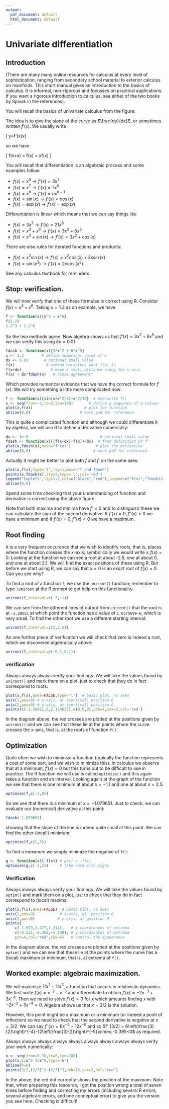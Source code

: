 ```yaml
---
output:
  pdf_document: default
  html_document: default
---
```

#  Univariate differentiation {#calculus}

\newcommand{\prob}[1]{\operatorname{\mathrm{Prob}}\left({#1}\right)}
\newcommand{\like}[1]{\operatorname{\mathcal{L}}\left(#1\right)}
\newcommand{\supp}[1]{\operatorname{\mathcal{S}}\left(#1\right)}

\newcommand{\likeval}{\mathcal{L}}
\newcommand{\suppval}{\mathcal{S}}


## Introduction

(There are many many online resources for calculus at every level of
sophistication, ranging from secondary school material to exterior
calculus on manifolds.  This short manual gives an introduction to the
basics of calculus.  It is informal, non-rigorous and focusses on
practical applications.  If you want a rigorous introduction to
calculus, see either of the two books by Spivak in the references).

You will recall the basics of univariate calculus from the figure:

\includegraphics{calculus1}

The idea is to give the *slope* of the curve as $\frac{dy}{dx}$, or
sometimes written $f'(x)$.  We usually write

\[
\delta y=f'(x)\delta x\]

so we have

\[
f(x+\delta x) = f(x) + \delta x\times f(x)\qquad\mbox{to first order}
\]

You will recall that differentiation is an
algebraic process and some examples follow:


* $f(x)=x^3\longrightarrow f'(x)=3x^2$
* $f(x)=x^7\longrightarrow f'(x)=7x^6$
* $f(x)=x^n\longrightarrow f'(x)=nx^{n-1}$
* $f(x)=\sin(x)\longrightarrow f'(x)=\cos(x)$
* $f(x)=\exp(x)\longrightarrow f'(x)=\exp(x)$

Differentiation is linear which means that we can say things like

* $f(x)=3x^7\longrightarrow f'(x)=21x^6$
* $f(x)=x^3+x^6\longrightarrow f'(x)=3x^2+6x^5$
* $f(x)=x^3+\sin(x)\longrightarrow f'(x)=3x^2+\cos(x)$


There are also rules for iterated functions and products:

* $f(x) = x^2\sin(x)\longrightarrow f'(x)=x^2\cos(x) + 2x\sin(x)$
* $f(x) = \sin(x^2)\longrightarrow f'(x)=2x\cos(x^2)$.

See any calculus textbook for reminders.



## Stop: verification.

We will now verify that one of these formulae is correct using R.
Consider $f(x)=x^3+x^6$.  Taking $x=1.2$ as an example, we have

```r
f <- function(x){x^3 + x^6}
f(1.2)
1.2^3 + 1.2^6
```

So the two methods agree.  Now algebra shows us that $f'(x)=3x^2+6x^5$
and we can verify this using $\delta x=0.01$:

```r
fdash <- function(x){3*x^2 + 6*x^5}
x <- 1.2        # define numerical value of x
dx <- 0.01       # notional small value
f(x)              # remind ourselves what f(x) is
f(x+dx)             # move a small distance along the x axis
f(x) + dx*fdash(x)   # close agreement!
```

Which provides numerical evidence that we have the correct formula for
$f'(x)$.  We will try something a little more complicated now:


```r
f <- function(x){sin(x+x^2/3)+x^2/10}  # overwrite f()
x <- seq(from=-3,to=3,len=100)       # define a sequence of x-values 
plot(x,f(x))                       # plot the function
abline(0,0)                      # mark y=0 for reference
```

This is quite a complicated function and although we could
differentiate it by algebra, we will use R to define a derivative
numerically:

```r
dx <- 1e-6                                # notional small value
fdash <- function(x){(f(x+dx)-f(x))/dx}  # from definition of f'
plot(x,fdash(x),main="f'(x)")           # plot the derivative
abline(0,0)                            # mark y=0 for reference
```

Actually it might be  better to plot both $f$ and $f'$ on the same axes:


```r
plot(x,f(x),type='l',lty=1,main="f and fdash")
points(x,fdash(x),lty=2,type='l',col='red')
legend("topleft",lty=1:2,col=c("black","red"),legend=c("f(x)","fdash(x)"))
abline(0,0)
```

Spend some time checking that your understanding of function and
derivative is correct using the above figure.

Note that both maxima and minima have $f'=0$ and to distinguish these
we can calculate the sign of the second derivative.  If $f'(x)=0,
f''(x)>0$ we have a minimum and if $f'(x)=0,f''(x)<0$ we have a
maximum.

## Root finding

It is a very frequent occurence that we wish to identify *roots*, that
is, places where the function crosses the $x$-axis; symbolically we
would write $x\colon f(x)=0$.  Looking at the function we can see a
root at about -2.5, one at about 0, and one at about 2.1.  We will
find the exact positions of these using R.  But before we start using
R, we can say that $x=0$ is an _exact_ root of $f(x)=0$.  Can you see
why?

To find a root of a function `f`, we use the `uniroot()`
function; remember to type `?uniroot` at the R prompt to get help
on this functionality.

```r
uniroot(f,interval=c(-3,-1))
```

We can see from the different lines of output from `uniroot()`
that the root is at `-2.28051` at which point the function has a
value of `1.057589e-6`, which is very small.  To find the other
root we use a different starting interval:

```r
uniroot(f,interval=c(2,2.5))
```

As one further piece of verification we will check that zero is indeed
a root, which we discovered algebraically above:

```r
uniroot(f,interval=c(-0.1,0.1))
```

### verification

Always always always verify your findings.  We will take the values
found by `uniroot()` and mark them on a plot, just to check that
they do in fact correspond to roots:

```r
plot(x,f(x),axes=FALSE,type='l')  # basic plot, no axes
axis(1,pos=0) # x-axis, at (vertical) position 0
axis(2,pos=0) # y-axis, at (vertical) position 0
points(c(-2.28051,0,2.114632),c(0,0,0),pch=4,cex=3,col='red')
```

In the diagram above, the red crosses are plotted at the positions
given by `uniroot()` and we can see that these lie at the points
where the curve crosses the x-axis, that is, at the roots of function
`f()`.

## Optimization

Quite often we wish to minimize a function (typically the function
represents a cost of some sort, and we wish to minimize this).  In
calculus we observe that at a minimum, $f'(x)=0$ but this turns out to
be difficult to use in practice.  The R function we will use is called
`optimize()` and this again takes a function and an interval.
Looking again at the graph of the function we see that there is one
minimum at about $x=-1.1$ and one at about $x=2.5$.


```r
optimize(f,c(-2,0))
```

So we see that there is a minimum at $x=-1.079651$.  Just to check, we
can evaluate our (numerical) derivative at this point:

```r
fdash(-1.079651)
```

showing that the slope of the line is indeed quite small at this
point.  We can find the other (local!) minimum:

```r
optimize(f,c(2,3))
```

To find a _maximum_ we simply minimize the negative of `f()`:

```r
g <- function(x){-f(x)} # g(x) = -f(x)
optimize(g,c(-1,2))     # take care with signs
```


### Verification

Always always always verify your findings.  We will take the values
found by `optim()` and mark them on a plot, just to check that
they do in fact correspond to (local) maxima:

```r
plot(x,f(x),axes=FALSE)  # basic plot, no axes
axis(1,pos=0)           # x-axis, at  position 0
axis(2,pos=0)          # y-axis, at position 0
points(
    c(-1.079,2.477,1.214),   # x-coordinates of extrema
    c(-0.521,-0.368,+1.139), # y-coordinates of extrema
    pch=4,col="red",cex=4)   # control the appearance
```

In the diagram above, the red crosses are plotted at the positions
given by `optim()` and we can see that these lie at the points
where the curve has a (local) maximum or minimum, that is, at extrema
of `f()`.


## Worked example: algebraic maximization.

We will maximize $1/x^2 - 1/x^3$, a function that occurs in
relativistic dynamics.  We first write $f(x)=x^{-2} - x^{-3}$ and
differentiate to obtain $f'(x) = -2x^{-3} + 3x^{-4}$.  Then we need to
solve $f'(x)=0$ for $x$ which amounts finding $x$ with $-2x^{-3} +
3x^{-4}=0$.  Algebra shows us that $x=3/2$ is the solution.

However, this point might be a maximum or a minimum (or indeed a point
of inflection) so we need to check that the *second* derivative is
negative at $x=3/2$.  We can say $f''(x) = 6x^{-4}-12x^{-5}$ and so
$f''(3/2) =
6\left(\frac{3}{2}\right)^{-4}-12\left(\frac{3}{2}\right)^{-5}\simeq
-0.395<0$ as required.

Always always always always always always always always always verify
your work numerically:


```r
x <- seq(from=0.78,to=6,len=100)
plot(x,1/x^2-1/x^3,type='b')
abline(h=0)
points(3/2,(2/3)^2-(2/3)^3,pch=16,cex=3,col='red')
```

In the above, the red dot correctly shows the position of the maximum.
Note that, when preparing this resource, I got the position wrong a
total of seven times before finding and correcting my errors
(including several R errors, several algebraic errors, and one
conceptual error) to give you the version you see here.  Checking is
difficult!


